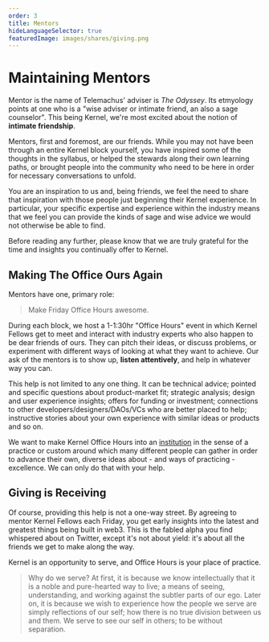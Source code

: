 ```yaml
---
order: 3
title: Mentors
hideLanguageSelector: true
featuredImage: images/shares/giving.png
---
```


# Maintaining Mentors

Mentor is the name of Telemachus' adviser is _The Odyssey_. Its etmyology points at one who is a "wise adviser or intimate friend, an also a sage counselor". This being Kernel, we're most excited about the notion of **intimate friendship**.

Mentors, first and foremost, are our friends. While you may not have been through an entire Kernel block yourself, you have inspired some of the thoughts in the syllabus, or helped the stewards along their own learning paths, or brought people into the community who need to be here in order for necessary conversations to unfold.

You are an inspiration to us and, being friends, we feel the need to share that inspiration with those people just beginning their Kernel experience. In particular, your specific expertise and experience within the industry means that we feel you can provide the kinds of sage and wise advice we would not otherwise be able to find.

Before reading any further, please know that we are truly grateful for the time and insights you continually offer to Kernel.

## Making The Office Ours Again

Mentors have one, primary role:

> Make Friday Office Hours awesome.

During each block, we host a 1-1:30hr "Office Hours" event in which Kernel Fellows get to meet and interact with industry experts who also happen to be dear friends of ours. They can pitch their ideas, or discuss problems, or experiment with different ways of looking at what they want to achieve. Our ask of the mentors is to show up, **listen attentively**, and help in whatever way you can.

This help is not limited to any one thing. It can be technical advice; pointed and specific questions about product-market fit; strategic analysis; design and user experience insights; offers for funding or investment; connections to other developers/designers/DAOs/VCs who are better placed to help; instructive stories about your own experience with similar ideas or products and so on.

We want to make Kernel Office Hours into an [institution](/learn/module-4) in the sense of a practice or custom around which many different people can gather in order to advance their own, diverse ideas about - and ways of practicing - excellence. We can only do that with your help.

## Giving is Receiving

Of course, providing this help is not a one-way street. By agreeing to mentor Kernel Fellows each Friday, you get early insights into the latest and greatest things being built in web3. This is the fabled alpha you find whispered about on Twitter, except it's not about yield: it's about all the friends we get to make along the way.

Kernel is an opportunity to serve, and Office Hours is your place of practice.

> Why do we serve? At first, it is because we know intellectually that it is a noble and pure-hearted way to live; a means of seeing, understanding, and working against the subtler parts of our ego. Later on, it is because we wish to experience how the people we serve are simply reflections of our self; how there is no true division between us and them. We serve to see our self in others; to be without separation.